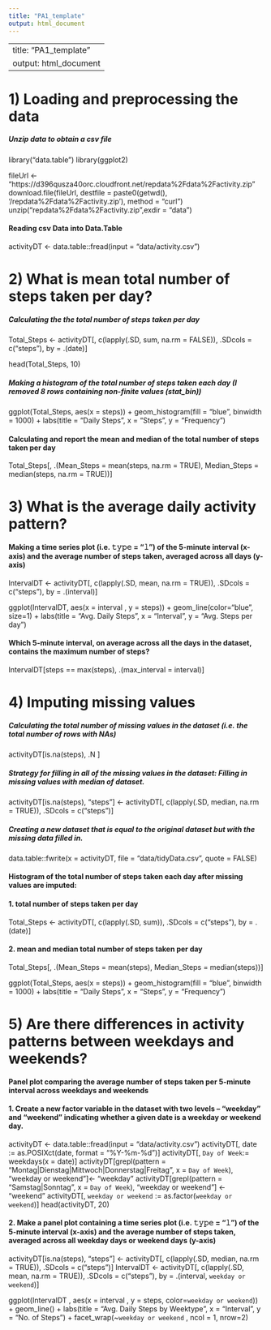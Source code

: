 ```yaml
---
title: "PA1_template"
output: html_document
---
```


---
title: "PA1_template"
output: html_document
---

1) Loading and preprocessing the data
===============
##### Unzip data to obtain a csv file

library("data.table")
library(ggplot2)

fileUrl <- "https://d396qusza40orc.cloudfront.net/repdata%2Fdata%2Factivity.zip"
download.file(fileUrl, destfile = paste0(getwd(), '/repdata%2Fdata%2Factivity.zip'), method = "curl")
unzip("repdata%2Fdata%2Factivity.zip",exdir = "data")

#### Reading csv Data into Data.Table

activityDT <- data.table::fread(input = "data/activity.csv")


2) What is mean total number of steps taken per day?
===========
##### Calculating the the total number of steps taken per day
Total_Steps <- activityDT[, c(lapply(.SD, sum, na.rm = FALSE)), .SDcols = c("steps"), by = .(date)] 

head(Total_Steps, 10)


##### Making a histogram of the total number of steps taken each day (I removed 8 rows containing non-finite values (stat_bin))

ggplot(Total_Steps, aes(x = steps)) +
        geom_histogram(fill = "blue", binwidth = 1000) +
        labs(title = "Daily Steps", x = "Steps", y = "Frequency")


#### Calculating and report the mean and median of the total number of steps taken per day

Total_Steps[, .(Mean_Steps = mean(steps, na.rm = TRUE), Median_Steps = median(steps, na.rm = TRUE))]


3) What is the average daily activity pattern?
=================
#### Making a time series plot (i.e. 𝚝𝚢𝚙𝚎 = "𝚕") of the 5-minute interval (x-axis) and the average number of steps taken, averaged across all days (y-axis)

IntervalDT <- activityDT[, c(lapply(.SD, mean, na.rm = TRUE)), .SDcols = c("steps"), by = .(interval)] 

ggplot(IntervalDT, aes(x = interval , y = steps)) + geom_line(color="blue", size=1) + labs(title = "Avg. Daily Steps", x = "Interval", y = "Avg. Steps per day")

#### Which 5-minute interval, on average across all the days in the dataset, contains the maximum number of steps?

IntervalDT[steps == max(steps), .(max_interval = interval)]


4) Imputing missing values
===========
##### Calculating the total number of missing values in the dataset (i.e. the total number of rows with NAs)

activityDT[is.na(steps), .N ]

##### Strategy for filling in all of the missing values in the dataset: Filling in missing values with median of dataset.

activityDT[is.na(steps), "steps"] <- activityDT[, c(lapply(.SD, median, na.rm = TRUE)), .SDcols = c("steps")]

##### Creating a new dataset that is equal to the original dataset but with the missing data filled in.

data.table::fwrite(x = activityDT, file = "data/tidyData.csv", quote = FALSE)

#### Histogram of the total number of steps taken each day after missing values are imputed:

#### 1. total number of steps taken per day
Total_Steps <- activityDT[, c(lapply(.SD, sum)), .SDcols = c("steps"), by = .(date)] 

#### 2. mean and median total number of steps taken per day
Total_Steps[, .(Mean_Steps = mean(steps), Median_Steps = median(steps))]

ggplot(Total_Steps, aes(x = steps)) + geom_histogram(fill = "blue", binwidth = 1000) + labs(title = "Daily Steps", x = "Steps", y = "Frequency")


5) Are there differences in activity patterns between weekdays and weekends?
============
#### Panel plot comparing the average number of steps taken per 5-minute interval across weekdays and weekends

#### 1. Create a new factor variable in the dataset with two levels – “weekday” and “weekend” indicating whether a given date is a weekday or weekend day.

activityDT <- data.table::fread(input = "data/activity.csv")
activityDT[, date := as.POSIXct(date, format = "%Y-%m-%d")]
activityDT[, `Day of Week`:= weekdays(x = date)]
activityDT[grepl(pattern = "Montag|Dienstag|Mittwoch|Donnerstag|Freitag", x = `Day of Week`), "weekday or weekend"]<- "weekday"
activityDT[grepl(pattern = "Samstag|Sonntag", x = `Day of Week`), "weekday or weekend"] <- "weekend"
activityDT[, `weekday or weekend` := as.factor(`weekday or weekend`)]
head(activityDT, 20)


#### 2. Make a panel plot containing a time series plot (i.e. 𝚝𝚢𝚙𝚎 = "𝚕") of the 5-minute interval (x-axis) and the average number of steps taken, averaged across all weekday days or weekend days (y-axis)

activityDT[is.na(steps), "steps"] <- activityDT[, c(lapply(.SD, median, na.rm = TRUE)), .SDcols = c("steps")]
IntervalDT <- activityDT[, c(lapply(.SD, mean, na.rm = TRUE)), .SDcols = c("steps"), by = .(interval, `weekday or weekend`)] 

ggplot(IntervalDT , aes(x = interval , y = steps, color=`weekday or weekend`)) + geom_line() + labs(title = "Avg. Daily Steps by Weektype", x = "Interval", y = "No. of Steps") + facet_wrap(~`weekday or weekend` , ncol = 1, nrow=2)




